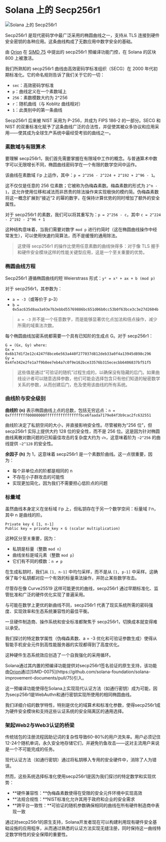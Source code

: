 
# Solana 上的 Secp256r1

![Solana 上的 Secp256r1](/graphics/course-banners/secp256r1-on-solana.png)

Secp256r1 是现代密码学中最广泛采用的椭圆曲线之一，支持从 TLS 连接到硬件安全密钥的各种应用。这条曲线构成了无数应用中数字安全的基础。

由 [Orion](https://x.com/BasedOrion_) 在 [SIMD 75](https://github.com/solana-foundation/solana-improvement-documents/blob/main/proposals/0075-precompile-for-secp256r1-sigverify.md) 中提出的 secp256r1 预编译功能门控，在 Solana 的区块 800 上被激活。

<ArticleSection name="什么是 Secp256r1" id="what-is-secp256r1" level="h2" />

我们所熟知的 secp256r1 曲线由高效密码学标准组织（SECG）在 2000 年代初期标准化。它的命名规则告诉了我们关于它的一切：
- `sec`：高效密码学标准
- `p`：曲线定义在一个素数域上
- `256`：素数模数大约为 2^256
- `r`：随机曲线（与 Koblitz 曲线相对）
- `1`：此类别中的第一条曲线

Secp256r1 后来被 NIST 采用为 P-256，并成为 FIPS 186-2 的一部分。SECG 和 NIST 的双重标准化赋予了这条曲线广泛的合法性，并促使其被众多协议和应用采用——使其成为全球生产系统中最经受考验的曲线之一。

<ArticleSection name="数学基础" id="mathematical-foundations" level="h2" />

### 素数域与有限算术

要理解 secp256r1，我们首先需要掌握在有限域中工作的概念。与普通算术中数字可以无限增长不同，椭圆曲线密码学在一个有限的数学空间中运作。

该曲线在素数域 𝔽p 上运作，其中：`p = 2^256 - 2^224 + 2^192 + 2^96 - 1`。

这不仅仅是任意的 256 位素数；它被称为伪梅森素数。梅森素数的形式为 `2^n - 1`，这允许使用位移和减法而非昂贵的除法操作来实现极快的模约简。伪梅森素数将这一概念扩展到“接近”2 的幂的数字，在保持计算优势的同时增加了额外的安全属性。

对于 secp256r1 的素数，我们可以将其重写为：`p = 2^256 - c`，其中 `c = 2^224 - 2^192 - 2^96 + 1`

这种结构意味着，当我们需要对数字 `mod p` 进行约简时（这在椭圆曲线操作中经常发生），可以使用快速约简算法，而不是缓慢的通用除法。

> 这使得 secp256r1 的操作比使用任意素数的曲线快得多：对于像 TLS 握手和硬件安全模块这样的性能关键型应用，这是一个至关重要的优势。

### 椭圆曲线方程

Secp256r1 遵循椭圆曲线的短 Weierstrass 形式：`y² = x³ + ax + b (mod p)`

对于 secp256r1，其参数为：
- `a = -3`（或等价于 p-3）
- `b = 0x5ac635d8aa3a93e7b3ebbd55769886bc651d06b0cc53b0f63bce3c3e27d2604b`

> `a = -3` 并不是一个任意数字，而是能够显著优化点加法和倍点操作，减少所需的域乘法次数。

每个椭圆曲线加密系统都需要一个具有已知阶的生成点 G。对于 secp256r1：

```
G = (Gx, Gy) where:
Gx = 0x6b17d1f2e12c4247f8bce6e563a440f277037d812deb33a0f4a13945d898c296
Gy = 0x4fe342e2fe1a7f9b8ee7eb4a7c0f9e162bce33576b315ececbb6406837bf51f5
```

> 这些值是通过“可验证的随机”过程生成的，以确保没有隐藏的后门。如果曲线设计者可以随意选择参数，他们可能会选择包含只有他们知道的秘密数学关系的参数，从而创建后门，危及使用该曲线的所有系统。

### 曲线阶与安全级别

**曲线阶 (n)** 表示椭圆曲线上点的总数，包括无穷远点：`n = 0xffffffff00000000ffffffffffffffffbce6faada7179e84f3b9cac2fc632551`

曲线阶决定了私钥空间的大小，并直接影响安全性。尽管被称为“256 位”，但 secp256r1 实际上提供大约 128 位的安全性，而不是 256 位。这是因为针对椭圆曲线离散对数问题的已知最佳攻击的复杂度大约为 `√n`，这意味着阶为 `~2^256` 的曲线提供 `~2^128` 的安全性。

**余因子 (h)** 为 1，这意味着 secp256r1 是一个素数阶曲线。这一点很重要，因为：
- 每个非单位点的阶都是相同的 n
- 不存在小子群攻击的可能性
- 实现更加简化，因为我们不需要担心低阶点的问题

### 标量域

虽然曲线本身定义在坐标域 𝔽p 上，但私钥存在于另一个数学空间：标量域 𝔽n，其中 n 是曲线的阶。

```
Private key ∈ [1, n-1]
Public key = private_key × G (scalar multiplication)
```

这种区分至关重要，因为：
- 私钥是标量（整数 `mod n`）
- 曲线坐标是域元素（整数 `mod p`）
- 它们有不同的模数：`n ≠ p`

在生成私钥时，我们从 `[1, n-1]` 中均匀采样，而不是从 `[1, p-1]` 中采样。这确保了每个私钥都对应一个有效的标量乘法操作，并防止某些数学攻击。

<ArticleSection name="为什么 Secp256r1 占主导地位" id="why-secp256r1-dominates" level="h2" />

尽管存在像 Curve25519 这样可能更优的曲线，secp256r1 通过早期标准化、监管批准和广泛的硬件优化实现了普遍采用。

与可能在数学上更优的新曲线不同，secp256r1 代表了现实系统所需的密码强度、实现效率和生态系统兼容性的最佳平衡。

一旦硬件制造商、操作系统和安全标准都聚焦于 secp256r1，切换成本就变得难以承受。

我们探讨的特定数学属性（伪梅森素数、a = -3 优化和可验证参数生成）使得从智能手机安全元件到高性能服务器的实现都得到了高度优化。

这种硬件生态系统效应创造了一个自我强化的采用循环。

<ArticleSection name="Solana 上的 Secp256r1" id="secp256r1-on-solana" level="h2" />

Solana通过其内置的预编译功能提供对secp256r1签名验证的原生支持，该功能由[Orion](https://x.com/BasedOrion_)通过[SIMD-0075](https://github.com/solana-foundation/solana-improvement-documents/pull/75)引入。

这一预编译功能使得在Solana上实现现代认证方法（如通行密钥）成为可能，因为secp256r1是WebAuthn和通行密钥实现所使用的相同椭圆曲线。

我们详细介绍的数学特性，特别是优化的域算术和标准化参数，使得secp256r1成为硬件安全模块和支持这些认证系统的安全隔离区的通用选择。

### 架起Web2与Web3认证的桥梁

传统钱包的注册流程因助记词的复杂性导致60-80%的用户流失率。用户必须记住12-24个随机单词，永久安全地存储它们，并避免钓鱼攻击——这对主流用户来说是一个不可能完成的任务。

现代认证方法（如通行密钥）通过将私钥移入专用的安全硬件中，消除了人为错误。

然而，这些系统选择标准化使用secp256r1是因为我们探讨的特定数学和实现优势：
- **硬件兼容性：**伪梅森素数使得在受限的安全元件环境中实现高效
- **法规合规性：**NIST标准化允许其用于政府和企业的安全需求
- **跨平台一致性：**可验证的随机参数确保相同的曲线在所有硬件制造商中表现一致

通过对secp256r1的原生支持，Solana开发者现在可以构建利用现有硬件安全基础设施的应用程序，从而通过熟悉的认证方法实现无缝注册，同时保持这一曲线特定数学特性的安全保障的重要性。